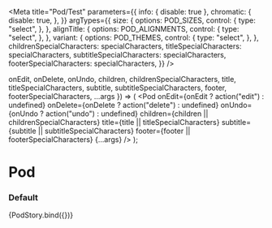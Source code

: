 

<Meta
  title="Pod/Test"
  parameters={{
    info: { disable: true },
    chromatic: {
      disable: true,
    },
  }}
  argTypes={{
    size: {
      options: POD_SIZES,
      control: {
        type: "select",
      },
    },
    alignTitle: {
      options: POD_ALIGNMENTS,
      control: {
        type: "select",
      },
    },
    variant: {
      options: POD_THEMES,
      control: {
        type: "select",
      },
    },
    childrenSpecialCharacters: specialCharacters,
    titleSpecialCharacters: specialCharacters,
    subtitleSpecialCharacters: specialCharacters,
    footerSpecialCharacters: specialCharacters,
  }}
/>

  onEdit,
  onDelete,
  onUndo,
  children,
  childrenSpecialCharacters,
  title,
  titleSpecialCharacters,
  subtitle,
  subtitleSpecialCharacters,
  footer,
  footerSpecialCharacters,
  ...args
}) => (
  <Pod
    onEdit={onEdit ? action("edit") : undefined}
    onDelete={onDelete ? action("delete") : undefined}
    onUndo={onUndo ? action("undo") : undefined}
    children={children || childrenSpecialCharacters}
    title={title || titleSpecialCharacters}
    subtitle={subtitle || subtitleSpecialCharacters}
    footer={footer || footerSpecialCharacters}
    {...args}
  />
);

# Pod

### Default

<Preview>
  <Story
    name="default"
    args={{
      border: Pod.defaultProps.border,
      children: "This is some example content for a Pod",
      childrenSpecialCharacters: undefined,
      size: Pod.defaultProps.size,
      title: "",
      titleSpecialCharacters: undefined,
      subtitle: "",
      subtitleSpecialCharacters: undefined,
      alignTitle: Pod.defaultProps.alignTitle,
      footer: "",
      footerSpecialCharacters: undefined,
      onEdit: false,
      onDelete: false,
      onUndo: false,
      softDelete: false,
      editContentFullWidth: false,
      displayEditButtonOnHover: false,
      triggerEditOnContent: false,
      internalEditButton: false,
      variant: Pod.defaultProps.variant,
    }}
  >
    {PodStory.bind({})}
  </Story>
</Preview>
